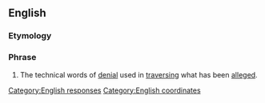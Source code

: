 ==English==

===Etymology===
{{etyl|la|en}} {{term|absque||lang=la|without}} {{term|hoc||lang=la|this}}

===Phrase===
{{en-phrase|[[absque]] [[hoc]]}}

# {{legal}} The technical words of [[denial]] used in [[traversing]] what has been [[alleged]].

[[Category:English responses]]
[[Category:English coordinates]]